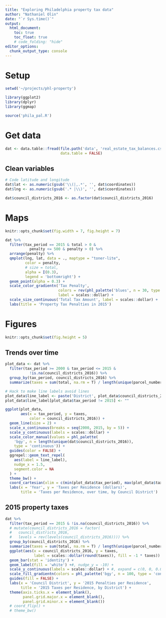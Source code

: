 ```yaml
---
title: "Exploring Philadelphia property tax data"
author: "Nathaniel Olin"
date: "`r Sys.time()`"
output: 
  html_document:
    toc: true
    toc_float: true
    # code_folding: "hide"
editor_options: 
  chunk_output_type: console
---
```


# Setup

```r
setwd('~/projects/phl-property')

library(ggplot2)
library(dplyr)
library(ggmap)

source('phila_pal.R')
```

# Get data

```r
dat <- data.table::fread(file.path('data', 'real_estate_tax_balances.csv'), 
                         data.table = FALSE)
```

## Clean variables

```r
# Code latitude and longitude
dat$lat <- as.numeric(gsub('\\(|,.*', '', dat$coordinates))
dat$lng <- as.numeric(gsub('.* |\\)', '', dat$coordinates))

dat$council_districts_2016 <- as.factor(dat$council_districts_2016)
```

# Maps

```r
knitr::opts_chunk$set(fig.width = 7, fig.height = 7)
```

```r
dat %>%
  filter(tax_period == 2015 & total > 0 & 
           penalty <= 500 & penalty > 0) %>%
  arrange(penalty) %>%
  qmplot(lng, lat, data = ., maptype = "toner-lite", 
         color = penalty, 
         # size = total,
         alpha = I(0.3),
         legend = 'bottomright') +
  geom_point(alpha = 0.3) +
  scale_color_gradientn('Tax Penalty',
                        colors = rev(phl_palette('blues', n = 30, type = 'continuous')),
                        label = scales::dollar) +
  scale_size_continuous('Total Tax Amount', label = scales::dollar) +
  labs(title = 'Property Tax Penalties in 2015')
```

# Figures {.tabset}

```r
knitr::opts_chunk$set(fig.height = 5)
```

## Trends over time

```r
plot_data <- dat %>% 
  filter(tax_period >= 2000 & tax_period <= 2015 & 
           !is.na(council_districts_2016)) %>%
  group_by(tax_period, council_districts_2016) %>%
  summarize(taxes = sum(total, na.rm = T) / length(unique(parcel_number)))

# Hack to make line labels avoid lines
plot_data$line_label <- paste('District', plot_data$council_districts_2016)
plot_data$line_label[plot_data$tax_period != 2015] <- ""

ggplot(plot_data,
       aes(x = tax_period, y = taxes, 
           color = council_districts_2016)) +
  geom_line(size = 2) +
  scale_x_continuous(breaks = seq(2000, 2015, by = 5)) +
  scale_y_continuous(labels = scales::dollar) +
  scale_color_manual(values = phl_palette(
    'bgy', n = length(unique(dat$council_districts_2016)),
    type = 'continuous')) +
  guides(color = FALSE) +
  ggrepel::geom_text_repel(
    aes(label = line_label),
    nudge_x = 1.5,
    segment.color = NA
  ) +
  theme_bw() +
  coord_cartesian(xlim = c(min(plot_data$tax_period), max(plot_data$tax_period) + 2.1)) +
  labs(x = 'Year', y = 'Taxes per Residence (dollars)', 
       title = 'Taxes per Residence, over time, by Council District')
```

## 2015 property taxes

```r
dat %>%
  filter(tax_period == 2015 & !is.na(council_districts_2016)) %>%
  # mutate(council_districts_2016 = factor(
  #   council_districts_2016, 
  #   levels = rev(levels(council_districts_2016)))) %>%
  group_by(council_districts_2016) %>%
  summarize(taxes = sum(total, na.rm = T) / length(unique(parcel_number))) %>%
  ggplot(aes(x = council_districts_2016, y = taxes, 
             label = scales::dollar(round(taxes)), fill = -1 * taxes)) +
  geom_bar(stat = 'identity') +
  geom_label(fill = 'white') +#, nudge_y = -10) +
  scale_y_continuous(labels = scales::dollar) + #, expand = c(0, 0, 0.05, 0)) +
  scale_fill_gradientn(colors = phl_palette('bgy', n = 100, type = 'continuous')) + 
  guides(fill = FALSE) +
  labs(x = 'Council District', y = '2015 Penalties per Residence', 
       title = '2015 Taxes per Residence, by District') +
  theme(axis.ticks.x = element_blank(),
        panel.grid.major.x = element_blank(),
        panel.grid.minor.x = element_blank())
  # coord_flip() +
  # theme_bw()
```





